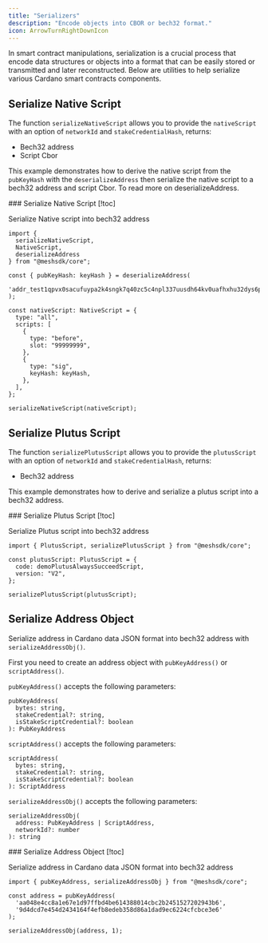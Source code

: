 ```yaml
---
title: "Serializers"
description: "Encode objects into CBOR or bech32 format."
icon: ArrowTurnRightDownIcon
---
```


In smart contract manipulations, serialization is a crucial process that encode data structures or objects into a format that can be easily stored or transmitted and later reconstructed. Below are utilities to help serialize various Cardano smart contracts components.

## Serialize Native Script

The function `serializeNativeScript` allows you to provide the `nativeScript` with an option of `networkId` and `stakeCredentialHash`, returns:
- Bech32 address
- Script Cbor

This example demonstrates how to derive the native script from the `pubKeyHash` with the `deserializeAddress` then serialize the native script to a bech32 address and script Cbor. To read more on <Link href="/apis/utilities/deserializers">deserializeAddress</Link>.

<Card>
  ### Serialize Native Script [!toc]

  Serialize Native script into bech32 address

  ```tsx
  import {
    serializeNativeScript,
    NativeScript,
    deserializeAddress
  } from "@meshsdk/core";

  const { pubKeyHash: keyHash } = deserializeAddress(
    'addr_test1qpvx0sacufuypa2k4sngk7q40zc5c4npl337uusdh64kv0uafhxhu32dys6pvn6wlw8dav6cmp4pmtv7cc3yel9uu0nq93swx9',
  );

  const nativeScript: NativeScript = {
    type: "all",
    scripts: [
      {
        type: "before",
        slot: "99999999",
      },
      {
        type: "sig",
        keyHash: keyHash,
      },
    ],
  };

  serializeNativeScript(nativeScript);
  ```
</Card>


## Serialize Plutus Script

The function `serializePlutusScript` allows you to provide the `plutusScript` with an option of `networkId` and `stakeCredentialHash`, returns:
- Bech32 address

This example demonstrates how to derive and serialize a plutus script into a bech32 address.

<Card>
  ### Serialize Plutus Script [!toc]

  Serialize Plutus script into bech32 address

  ```tsx
  import { PlutusScript, serializePlutusScript } from "@meshsdk/core";

  const plutusScript: PlutusScript = {
    code: demoPlutusAlwaysSucceedScript,
    version: "V2",
  };

  serializePlutusScript(plutusScript);
  ```
</Card>


## Serialize Address Object

Serialize address in Cardano data JSON format into bech32 address with `serializeAddressObj()`.

First you need to create an address object with `pubKeyAddress()` or `scriptAddress()`.

`pubKeyAddress()` accepts the following parameters:

```tsx
pubKeyAddress(
  bytes: string,
  stakeCredential?: string,
  isStakeScriptCredential?: boolean
): PubKeyAddress
```

`scriptAddress()` accepts the following parameters:

```tsx
scriptAddress(
  bytes: string,
  stakeCredential?: string,
  isStakeScriptCredential?: boolean
): ScriptAddress
```

`serializeAddressObj()` accepts the following parameters:

```tsx
serializeAddressObj(
  address: PubKeyAddress | ScriptAddress,
  networkId?: number
): string
```

<Card>
  ### Serialize Address Object [!toc]

  Serialize address in Cardano data JSON format into bech32 address

  ```tsx
  import { pubKeyAddress, serializeAddressObj } from "@meshsdk/core";

  const address = pubKeyAddress(
    'aa048e4cc8a1e67e1d97ffbd4be614388014cbc2b2451527202943b6',
    '9d4dcd7e454d2434164f4efb8edeb358d86a1dad9ec6224cfcbce3e6'
  );

  serializeAddressObj(address, 1);
  ```
</Card>